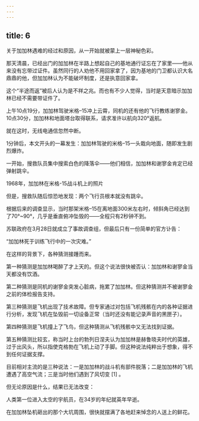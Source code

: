```yaml
---
---
---
```

title: 6
---



关于加加林遇难的经过和原因，从一开始就被蒙上一层神秘色彩。

那天清晨，已经出门的加加林在半路上想起自己的基地通行证忘在了家里——他从来没有忘带过证件。虽然同行的人劝他不用回家拿了，因为基地的门卫都认识大名鼎鼎的他，但加加林认为不能破坏制度，还是执意回家拿。

这个“半途而返”被后人认为是不祥之兆。而也有不少人觉得，当时是天意暗示加加林已经不需要带证件了。

上午10点19分，加加林驾驶米格–15冲上云霄，同机的还有他的飞行教练谢寥金。10点30分，加加林和地面塔台取得联系，请求准许以航向320°返航。

就在这时，无线电通信忽然中断。

1分钟后，本文开头的一幕发生：加加林驾驶的米格–15一头栽向地面，随即发生剧烈爆炸。

一开始，搜救队员集中搜索白色的降落伞——他们相信，加加林和谢寥金肯定已经弹射跳伞。

1968年，加加林在米格-15战斗机上的照片



但是，搜救队随后惊恐地发现：两个飞行员根本就没有跳伞。

根据后来的调查显示，当时那架米格–15在离地面300米左右时，倾斜角已经达到了70°~90°，几乎是垂直俯冲坠毁的——全程只有2秒钟不到。

苏联政府在3月28日就成立了事故调查组，但最后只有一份简单的官方讣告：

“加加林死于训练飞行中的一次灾难。”

在这样的背景下，各种猜测接踵而来。

第一种猜测是加加林喝醉了才上天的。但这个说法很快被否认：加加林和谢寥金当天都没有饮酒。

第二种猜测是同机的谢寥金突发心脏病，拖累了加加林。但这种猜测并不被谢寥金之前的体检报告支持。

第三种猜测是飞机出现了技术故障。但专家通过对包括飞机残骸在内的各种证据进行分析，发现飞机在坠毁前一切设备正常（当时还没有能记录声音的黑匣子）。

第四种猜测是飞机撞上了飞鸟，但这种猜测从飞机残骸中又无法找到证据。

第五种猜测比较玄，称当时上台的勃列日涅夫认为加加林是赫鲁晓夫时代的英雄，过于出风头，所以指使克格勃在飞机上动了手脚。但这种说法纯粹出于想象，得不到任何证据支撑。

目前相对主流的是三种说法：一是加加林的战斗机有部件脱落；二是加加林的飞机遭遇了高空气流；三是当时他们遇到了风切变 [1] 。

但无论原因是什么，结果已无法改变：

人类第一位进入太空的宇航员，在34岁的年纪就英年早逝。

在加加林坠机砸出的那个大坑周围，很快就摆满了各地赶来悼念的人送上的鲜花。